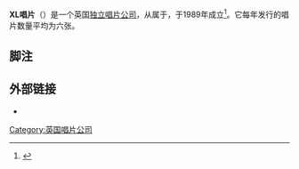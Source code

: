 {{Infobox record label
| name        = {{lang|en|XL Recordings}}
| image       = [[File:XL_Recordings_Logo.svg|200px]]
| founded     = 1989
| parent      = {{link-en|乞丐唱片集团|Beggars Group}}
| founder     = {{link-en|理查德·罗素 (XL唱片)|Richard Russell (XL Recordings)|理查德·罗素}}<br/>蒂姆·帕尔默（{{lang|en|Tim Palmer}}）<br/>{{link-en|尼克·哈尔克斯|Nick Halkes}}
| genre       = 多类型
| distributor = 乞丐唱片集团
| country     = 英国英格兰
| location    = 伦敦、纽约
| url         = [http://www.xlrecordings.com www.xlrecordings.com]
}}

'''XL唱片'''（{{lang-en|'''XL Recordings'''}}）是一个英国[[独立唱片公司|独立唱片公司]]，从属于{{link-en|乞丐唱片集团|Beggars Group}}，于1989年成立<ref>{{cite web |url=http://www.nme.com/news/vampire-weekend/49347l |title=Vampire Weekend top US albums chart |work=NME |date=2010-01-21 |accessdate=2012-01-02 |deadurl=yes |archiveurl=https://web.archive.org/web/20130602071816/http://www.nme.com/news/vampire-weekend/49347l |archivedate=2013-06-02 }}</ref>。它每年发行的唱片数量平均为六张。

== 脚注 ==
{{Reflist}}

== 外部链接 ==
* {{Official website|http://www.xlrecordings.com/}}

{{DEFAULTSORT:XL}}
[[Category:英国唱片公司|Category:英国唱片公司]]